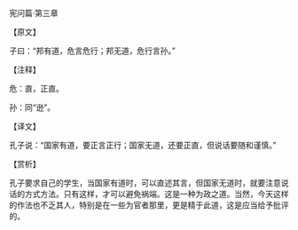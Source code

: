 

宪问篇·第三章

【原文】

子曰：“邦有道，危言危行；邦无道，危行言孙。”

【注释】

危：直，正直。

孙：同“逊”。

【译文】

孔子说：“国家有道，要正言正行；国家无道，还要正直，但说话要随和谨慎。”

【赏析】

孔子要求自己的学生，当国家有道时，可以直述其言，但国家无道时，就要注意说话的方式方法。只有这样，才可以避免祸端。这是一种为政之道。当然，今天这样的作法也不乏其人，特别是在一些为官者那里，更是精于此道，这是应当给予批评的。

